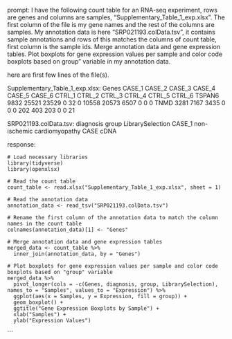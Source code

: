 prompt:
I have the following count table for an RNA-seq experiment, rows are genes and columns are samples, "Supplementary_Table_1_exp.xlsx". The first column of the file is my gene names and the rest of the columns are samples. My annotation data is here  "SRP021193.colData.tsv", it contains sample annotations and rows of this matches the columns of count table, first column is the sample ids. Merge annotation data and gene expression tables. Plot boxplots for gene expression values per sample and color code boxplots based on group" variable in my annotation data.

here are first few lines of the file(s).

Supplementary_Table_1_exp.xlsx:
Genes	CASE_1	CASE_2	CASE_3	CASE_4	CASE_5	CASE_6	CTRL_1	CTRL_2	CTRL_3	CTRL_4	CTRL_5	CTRL_6
TSPAN6	9832	25521	23529	0	32	0	10558	20573	6507	0	0	 0
TNMD	3281	 7167	 3435	0	 0	0	  202	  403	 203	0	0	21


SRP021193.colData.tsv:
	diagnosis	group	LibrarySelection
CASE_1	non-ischemic cardiomyopathy	CASE	cDNA


response:
```
# Load necessary libraries
library(tidyverse)
library(openxlsx)

# Read the count table
count_table <- read.xlsx("Supplementary_Table_1_exp.xlsx", sheet = 1)

# Read the annotation data
annotation_data <- read_tsv("SRP021193.colData.tsv")

# Rename the first column of the annotation data to match the column names in the count table
colnames(annotation_data)[1] <- "Genes"

# Merge annotation data and gene expression tables
merged_data <- count_table %>%
  inner_join(annotation_data, by = "Genes")

# Plot boxplots for gene expression values per sample and color code boxplots based on "group" variable
merged_data %>%
  pivot_longer(cols = -c(Genes, diagnosis, group, LibrarySelection), names_to = "Samples", values_to = "Expression") %>%
  ggplot(aes(x = Samples, y = Expression, fill = group)) +
  geom_boxplot() +
  ggtitle("Gene Expression Boxplots by Sample") +
  xlab("Samples") +
  ylab("Expression Values")
```
```
